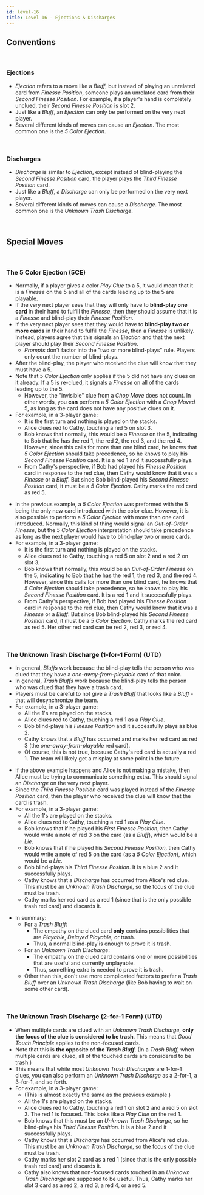 ```yaml
---
id: level-16
title: Level 16 - Ejections & Discharges
---
```



## Conventions

<br />

### Ejections

- _Ejection_ refers to a move like a _Bluff_, but instead of playing an unrelated card from _Finesse Position_, someone plays an unrelated card from their _Second Finesse Position_. For example, if a player's hand is completely unclued, their _Second Finesse Position_ is slot 2.
- Just like a _Bluff_, an _Ejection_ can only be performed on the very next player.
- Several different kinds of moves can cause an _Ejection_. The most common one is the _5 Color Ejection_.

<br />

### Discharges

- _Discharge_ is similar to _Ejection_, except instead of blind-playing the _Second Finesse Position_ card, the player plays the _Third Finesse Position_ card.
- Just like a _Bluff_, a _Discharge_ can only be performed on the very next player.
- Several different kinds of moves can cause a _Discharge_. The most common one is the _Unknown Trash Discharge_.

<br />

## Special Moves

<br />

### The 5 Color Ejection (5CE)

- Normally, if a player gives a color _Play Clue_ to a 5, it would mean that it is a _Finesse_ on the 5 and all of the cards leading up to the 5 are playable.
- If the very next player sees that they will only have to **blind-play one card** in their hand to fulfill the _Finesse_, then they should assume that it is a _Finesse_ and blind-play their _Finesse Position_.
- If the very next player sees that they would have to **blind-play two or more cards** in their hand to fulfill the _Finesse_, then a _Finesse_ is unlikely. Instead, players agree that this signals an _Ejection_ and that the next player should play their _Second Finesse Position_.
  - _Prompts_ don't factor into the "two or more blind-plays" rule. Players only count the number of blind-plays.
- After the blind-play, the player who received the clue will know that they must have a 5.
- Note that _5 Color Ejection_ only applies if the 5 did not have any clues on it already. If a 5 is re-clued, it signals a _Finesse_ on all of the cards leading up to the 5.
  - However, the "invisible" clue from a _Chop Move_ does not count. In other words, you **can** perform a _5 Color Ejection_ with a _Chop Moved_ 5, as long as the card does not have any positive clues on it.
- For example, in a 3-player game:
  - It is the first turn and nothing is played on the stacks.
  - Alice clues red to Cathy, touching a red 5 on slot 3.
  - Bob knows that normally, this would be a _Finesse_ on the 5, indicating to Bob that he has the red 1, the red 2, the red 3, and the red 4. However, since this calls for more than one blind card, he knows that _5 Color Ejection_ should take precedence, so he knows to play his _Second Finesse Position_ card. It is a red 1 and it successfully plays.
  - From Cathy's perspective, if Bob had played his _Finesse Position_ card in response to the red clue, then Cathy would know that it was a _Finesse_ or a _Bluff_. But since Bob blind-played his _Second Finesse Position_ card, it must be a _5 Color Ejection_. Cathy marks the red card as red 5.

<FiveColorEjection />

- In the previous example, a _5 Color Ejection_ was preformed with the 5 being the only new card introduced with the color clue. However, it is also possible to perform a _5 Color Ejection_ with more than one card introduced. Normally, this kind of thing would signal an _Out-of-Order Finesse_, but the _5 Color Ejection_ interpretation should take precedence as long as the next player would have to blind-play two or more cards.
- For example, in a 3-player game:
  - It is the first turn and nothing is played on the stacks.
  - Alice clues red to Cathy, touching a red 5 on slot 2 and a red 2 on slot 3.
  - Bob knows that normally, this would be an _Out-of-Order Finesse_ on the 5, indicating to Bob that he has the red 1, the red 3, and the red 4. However, since this calls for more than one blind card, he knows that _5 Color Ejection_ should take precedence, so he knows to play his _Second Finesse Position_ card. It is a red 1 and it successfully plays.
  - From Cathy's perspective, if Bob had played his _Finesse Position_ card in response to the red clue, then Cathy would know that it was a _Finesse_ or a _Bluff_. But since Bob blind-played his _Second Finesse Position_ card, it must be a _5 Color Ejection_. Cathy marks the red card as red 5. Her other red card can be red 2, red 3, or red 4.

<FiveColorEjectionNotOOO />

<br />

### The Unknown Trash Discharge (1-for-1 Form) (UTD)

- In general, _Bluffs_ work because the blind-play tells the person who was clued that they have a _one-away-from-playable_ card of that color.
- In general, _Trash Bluffs_ work because the blind-play tells the person who was clued that they have a trash card.
- Players must be careful to not give a _Trash Bluff_ that looks like a _Bluff_ - that will desynchronize the team.
- For example, in a 3-player game:
  - All the 1's are played on the stacks.
  - Alice clues red to Cathy, touching a red 1 as a _Play Clue_.
  - Bob blind-plays his _Finesse Position_ and it successfully plays as blue 2.
  - Cathy knows that a _Bluff_ has occurred and marks her red card as red 3 (the _one-away-from-playable_ red card).
  - Of course, this is not true, because Cathy's red card is actually a red 1. The team will likely get a misplay at some point in the future.

<IllegalTrashBluff />

- If the above example happens and Alice is not making a mistake, then Alice must be trying to communicate something extra. This should signal an _Discharge_ on the very next player.
- Since the _Third Finesse Position_ card was played instead of the _Finesse Position_ card, then the player who received the clue will know that the card is trash.
- For example, in a 3-player game:
  - All the 1's are played on the stacks.
  - Alice clues red to Cathy, touching a red 1 as a _Play Clue_.
  - Bob knows that if he played his _First Finesse Position_, then Cathy would write a note of red 3 on the card (as a _Bluff_), which would be a _Lie_.
  - Bob knows that if he played his _Second Finesse Position_, then Cathy would write a note of red 5 on the card (as a _5 Color Ejection_), which would be a _Lie_.
  - Bob blind-plays his _Third Finesse Position_. It is a blue 2 and it successfully plays.
  - Cathy knows that a _Discharge_ has occurred from Alice's red clue. This must be an _Unknown Trash Discharge_, so the focus of the clue must be trash.
  - Cathy marks her red card as a red 1 (since that is the only possible trash red card) and discards it.

<UnknownTrashDischarge />

- In summary:
  - For a _Trash Bluff_:
    - The empathy on the clued card **only** contains possibilities that are _Playable_, _Delayed Playable_, or trash.
    - Thus, a normal blind-play is enough to prove it is trash.
  - For an _Unknown Trash Discharge_:
    - The empathy on the clued card contains one or more possibilities that are useful and currently unplayable.
    - Thus, something extra is needed to prove it is trash.
  - Other than this, don't use more complicated factors to prefer a _Trash Bluff_ over an _Unknown Trash Discharge_ (like Bob having to wait on some other card).

<br />

### The Unknown Trash Discharge (2-for-1 Form) (UTD)

- When multiple cards are clued with an _Unknown Trash Discharge_, **only the focus of the clue is considered to be trash**. This means that _Good Touch Principle_ applies to the non-focused cards.
- Note that this is **the opposite of the _Trash Bluff_**. (In a _Trash Bluff_, when multiple cards are clued, all of the touched cards are considered to be trash.)
- This means that while most _Unknown Trash Discharges_ are 1-for-1 clues, you can also perform an _Unknown Trash Discharge_ as a 2-for-1, a 3-for-1, and so forth.
- For example, in a 3-player game:
  - (This is almost exactly the same as the previous example.)
  - All the 1's are played on the stacks.
  - Alice clues red to Cathy, touching a red 1 on slot 2 and a red 5 on slot 3. The red 1 is focused. This looks like a _Play Clue_ on the red 1.
  - Bob knows that this must be an _Unknown Trash Discharge_, so he blind-plays his _Third Finesse Position_. It is a blue 2 and it successfully plays.
  - Cathy knows that a _Discharge_ has occurred from Alice's red clue. This must be an _Unknown Trash Discharge_, so the focus of the clue must be trash.
  - Cathy marks her slot 2 card as a red 1 (since that is the only possible trash red card) and discards it.
  - Cathy also knows that non-focused cards touched in an _Unknown Trash Discharge_ are supposed to be useful. Thus, Cathy marks her slot 3 card as a red 2, a red 3, a red 4, or a red 5.

<UnknownTrashDischargeTwoForOne />

